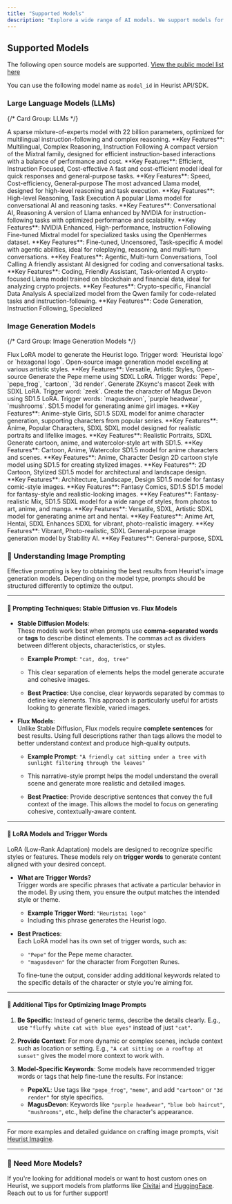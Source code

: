 ```yaml
---
title: "Supported Models"
description: "Explore a wide range of AI models. We support models for natural language tasks, image generation, and domain-specific use cases in crypto and Web3. We also provide model fine-tuning service and private model deployment."
---
```


## Supported Models

The following open source models are supported. [View the public model list here](https://github.com/heurist-network/heurist-models/blob/main/models.json)

You can use the following model name as `model_id` in Heurist API/SDK.

### Large Language Models (LLMs)

{/* Card Group: LLMs */}
<CardGroup title="Large Language Models (LLMs)">
  
  <Card title="mistralai/mixtral-8x22b-instruct">
    A sparse mixture-of-experts model with 22 billion parameters, optimized for multilingual instruction-following and complex reasoning.
    **Key Features**: Multilingual, Complex Reasoning, Instruction Following
  </Card>

  <Card title="mistralai/mixtral-8x7b-instruct">
    A compact version of the Mixtral family, designed for efficient instruction-based interactions with a balance of performance and cost.
    **Key Features**: Efficient, Instruction Focused, Cost-effective
  </Card>

  <Card title="mistralai/mistral-7b-instruct">
    A fast and cost-efficient model ideal for quick responses and general-purpose tasks.
    **Key Features**: Speed, Cost-efficiency, General-purpose
  </Card>

  <Card title="meta-llama/llama-3.1-405b-instruct">
    The most advanced Llama model, designed for high-level reasoning and task execution.
    **Key Features**: High-level Reasoning, Task Execution
  </Card>

  <Card title="meta-llama/llama-3-70b-instruct">
    A popular Llama model for conversational AI and reasoning tasks.
    **Key Features**: Conversational AI, Reasoning
  </Card>

  <Card title="nvidia/llama-3.1-nemotron-70b-instruct">
    A version of Llama enhanced by NVIDIA for instruction-following tasks with optimized performance and scalability.
    **Key Features**: NVIDIA Enhanced, High-performance, Instruction Following
  </Card>

  <Card title="openhermes-mixtral-8x7b-gptq">
    Fine-tuned Mixtral model for specialized tasks using the OpenHermes dataset.
    **Key Features**: Fine-tuned, Uncensored, Task-specific
  </Card>

  <Card title="hermes-3-llama3.1-8b">
    A model with agentic abilities, ideal for roleplaying, reasoning, and multi-turn conversations.
    **Key Features**: Agentic, Multi-turn Conversations, Tool Calling
  </Card>

  <Card title="dolphin-2.9-llama3-8b">
    A friendly assistant AI designed for coding and conversational tasks.
    **Key Features**: Coding, Friendly Assistant, Task-oriented
  </Card>

  <Card title="theia-llama-3.1-8b">
    A crypto-focused Llama model trained on blockchain and financial data, ideal for analyzing crypto projects.
    **Key Features**: Crypto-specific, Financial Data Analysis
  </Card>

  <Card title="qwen/qwen-2.5-coder-32b-instruct">
    A specialized model from the Qwen family for code-related tasks and instruction-following.
    **Key Features**: Code Generation, Instruction Following, Specialized
  </Card>

</CardGroup>

### Image Generation Models

{/* Card Group: Image Generation Models */}
<CardGroup title="Image Generation Models">
  
  <Card title="HeuristLogo">
    Flux LoRA model to generate the Heurist logo. Trigger word: `Heuristai logo` or `hexagonal logo`.
  </Card>

  <Card title="FLUX.1-dev">
    Open-source image generation model excelling at various artistic styles.
    **Key Features**: Versatile, Artistic Styles, Open-source
  </Card>

  <Card title="PepeXL">
    Generate the Pepe meme using SDXL LoRA. Trigger words: `Pepe`, `pepe_frog`, `cartoon`, `3d render`.
  </Card>

  <Card title="Zeek">
    Generate ZKsync's mascot Zeek with SDXL LoRA. Trigger word: `zeek`.
  </Card>

  <Card title="MagusDevon">
    Create the character of Magus Devon using SD1.5 LoRA. Trigger words: `magusdevon`, `purple headwear`, `mushrooms`.
  </Card>

  <Card title="Aurora">
    SD1.5 model for generating anime girl images.
    **Key Features**: Anime-style Girls, SD1.5
  </Card>

  <Card title="AnimagineXL">
    SDXL model for anime character generation, supporting characters from popular series.
    **Key Features**: Anime, Popular Characters, SDXL
  </Card>

  <Card title="CyberRealisticXL">
    SDXL model designed for realistic portraits and lifelike images.
    **Key Features**: Realistic Portraits, SDXL
  </Card>

  <Card title="BrainDance">
    Generate cartoon, anime, and watercolor-style art with SD1.5.
    **Key Features**: Cartoon, Anime, Watercolor
  </Card>

  <Card title="BlazingDrive">
    SD1.5 model for anime characters and scenes.
    **Key Features**: Anime, Character Design
  </Card>

  <Card title="YamersCartoonArcadia">
    2D cartoon style model using SD1.5 for creating stylized images.
    **Key Features**: 2D Cartoon, Stylized
  </Card>

  <Card title="ArchitectureRealMix">
    SD1.5 model for architectural and landscape design.
    **Key Features**: Architecture, Landscape, Design
  </Card>

  <Card title="ArthemyComics">
    SD1.5 model for fantasy comic-style images.
    **Key Features**: Fantasy Comics, SD1.5
  </Card>

  <Card title="ArthemyReal">
    SD1.5 model for fantasy-style and realistic-looking images.
    **Key Features**: Fantasy-realistic Mix, SD1.5
  </Card>

  <Card title="DreamShaperXL">
    SDXL model for a wide range of styles, from photos to art, anime, and manga.
    **Key Features**: Versatile, SDXL, Artistic
  </Card>

  <Card title="AAMXLAnimeMix">
    SDXL model for generating anime art and hentai.
    **Key Features**: Anime Art, Hentai, SDXL
  </Card>

  <Card title="SDXLUnstableDiffusersV11">
    Enhances SDXL for vibrant, photo-realistic imagery.
    **Key Features**: Vibrant, Photo-realistic, SDXL
  </Card>

  <Card title="SDXL">
    General-purpose image generation model by Stability AI.
    **Key Features**: General-purpose, SDXL
  </Card>

</CardGroup>

### 🧠 **Understanding Image Prompting**

Effective prompting is key to obtaining the best results from Heurist's image generation models. Depending on the model type, prompts should be structured differently to optimize the output.

---

#### 📝 **Prompting Techniques: Stable Diffusion vs. Flux Models**

- **Stable Diffusion Models**:  
  These models work best when prompts use **comma-separated words** or **tags** to describe distinct elements. The commas act as dividers between different objects, characteristics, or styles.

  - **Example Prompt**: `"cat, dog, tree"`
  - This clear separation of elements helps the model generate accurate and cohesive images.

  - **Best Practice**: Use concise, clear keywords separated by commas to define key elements. This approach is particularly useful for artists looking to generate flexible, varied images.

- **Flux Models**:  
  Unlike Stable Diffusion, Flux models require **complete sentences** for best results. Using full descriptions rather than tags allows the model to better understand context and produce high-quality outputs.

  - **Example Prompt**: `"A friendly cat sitting under a tree with sunlight filtering through the leaves"`
  - This narrative-style prompt helps the model understand the overall scene and generate more realistic and detailed images.

  - **Best Practice**: Provide descriptive sentences that convey the full context of the image. This allows the model to focus on generating cohesive, contextually-aware content.

---

#### 🔑 **LoRA Models and Trigger Words**

LoRA (Low-Rank Adaptation) models are designed to recognize specific styles or features. These models rely on **trigger words** to generate content aligned with your desired concept.

- **What are Trigger Words?**  
  Trigger words are specific phrases that activate a particular behavior in the model. By using them, you ensure the output matches the intended style or theme.

  - **Example Trigger Word**: `"Heuristai logo"`
  - Including this phrase generates the Heurist logo.

- **Best Practices**:  
  Each LoRA model has its own set of trigger words, such as:
  - `"Pepe"` for the Pepe meme character.
  - `"magusdevon"` for the character from Forgotten Runes.
  
  To fine-tune the output, consider adding additional keywords related to the specific details of the character or style you're aiming for.

---

#### 📍 **Additional Tips for Optimizing Image Prompts**

1. **Be Specific**: Instead of generic terms, describe the details clearly. E.g., use `"fluffy white cat with blue eyes"` instead of just `"cat"`.
   
2. **Provide Context**: For more dynamic or complex scenes, include context such as location or setting. E.g., `"A cat sitting on a rooftop at sunset"` gives the model more context to work with.

3. **Model-Specific Keywords**: Some models have recommended trigger words or tags that help fine-tune the results. For instance:
   - **PepeXL**: Use tags like `"pepe_frog"`, `"meme"`, and add `"cartoon"` or `"3d render"` for style specifics.
   - **MagusDevon**: Keywords like `"purple headwear"`, `"blue bob haircut"`, `"mushrooms"`, etc., help define the character's appearance.

---

For more examples and detailed guidance on crafting image prompts, visit [Heurist Imagine](https://imagine.heurist.ai).

---

### 🚀 **Need More Models?**

If you're looking for additional models or want to host custom ones on Heurist, we support models from platforms like [Civitai](https://civitai.com/) and [HuggingFace](https://huggingface.co/). Reach out to us for further support!
